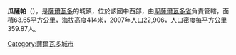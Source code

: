 '''瓜薩帕'''（{{lang-es|Guazapa}}），是[[薩爾瓦多|薩爾瓦多]]的城鎮，位於該國中西部，由[[聖薩爾瓦多省|聖薩爾瓦多省]]負責管轄，面積63.65平方公里，海拔高度414米，2007年人口22,906，人口密度每平方公里359.87人。

{{coord|13|53|N|89|10|W|region:SV_type:city|display=title}}

{{ElSalvador-geo-stub}}
[[Category:薩爾瓦多城市|Category:薩爾瓦多城市]]